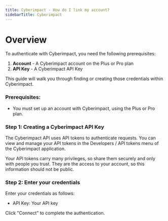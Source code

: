 ```yaml
---
title: Cyberimpact - How do I link my account?
sidebarTitle: Cyberimpact
---
```


# Overview

To authenticate with Cyberimpact, you need the following prerequisites:
1. **Account** - A Cyberimpact account on the Plus or Pro plan
2. **API Key** - A Cyberimpact API Key


This guide will walk you through finding or creating those credentials within Cyberimpact.

### Prerequisites:

- You must set up an account with Cyberimpact, using the Plus or Pro plan.

### Step 1: Creating a Cyberimpact API Key

The Cyberimpact API uses API tokens to authenticate requests. You can view and manage your API tokens in the Developers / API tokens menu of the Cyberimpact application.

Your API tokens carry many privileges, so share them securely and only with people you trust. They are the access to your account, so this information should not be public.

### Step 2: Enter your credentials 

Enter your credentials as follows:
- API Key: Your API key

Click "Connect" to complete the authentication.